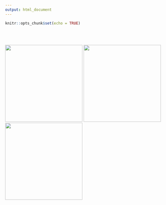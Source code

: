 ```yaml
---
output: html_document
---
```


```r
knitr::opts_chunk$set(echo = TRUE)
```

<br>
<br>

[![](./images/whyRmd.png){width=250px}](z2_whyGit.html) [![](./images/whyRStudio.png){width=250px}](z2_gitTerminology.html) [![](./images/latexEquations.png){width=250px}](z1_setItUp.html)